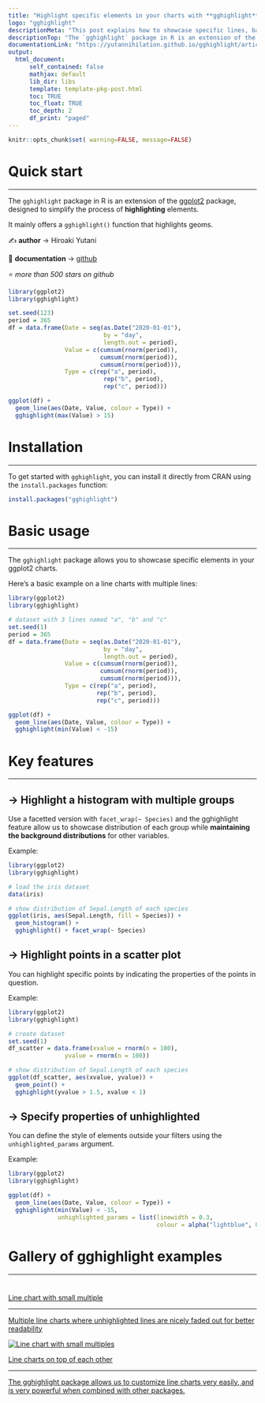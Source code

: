```yaml
---
title: "Highlight specific elements in your charts with **gghighlight**"
logo: "gghighlight"
descriptionMeta: "This post explains how to showcase specific lines, bars or points in you ggplot2 plots using the gghighlight package. It provides several reproducible examples with explanation and R code."
descriptionTop: "The `gghighlight` package in R is an extension of the [ggplot2](https://r-graph-gallery.com/ggplot2-package.html) package, designed to simplify the process of **highlighting** elements.<br/>This post showcases the **key features** of `gghighlight` and provides a set of **graph examples** using the package."
documentationLink: "https://yutannihilation.github.io/gghighlight/articles/gghighlight.html"
output:
  html_document:
      self_contained: false    
      mathjax: default
      lib_dir: libs
      template: template-pkg-post.html
      toc: TRUE
      toc_float: TRUE
      toc_depth: 2
      df_print: "paged"
---
```


```r
knitr::opts_chunk$set( warning=FALSE, message=FALSE)
```

<div class="container">

# Quick start
***
The `gghighlight` package in R is an extension of the [ggplot2](https://r-graph-gallery.com/ggplot2-package.html) package, designed to simplify the process of **highlighting** elements.

<div class = "row">

<div class = "col-md-5  col-sm-12 align-self-center">

It mainly offers a `gghighlight()` function that highlights geoms.

✍️ **author** &rarr; Hiroaki Yutani

📘 **documentation** &rarr; [github](https://github.com/yutannihilation/gghighlight)

⭐️ *more than 500 stars on github*
</div>

<div class = "col-md-7  col-sm-12">
```r
library(ggplot2)
library(gghighlight)

set.seed(123)
period = 365
df = data.frame(Date = seq(as.Date("2020-01-01"),
                           by = "day",
                           length.out = period), 
                Value = c(cumsum(rnorm(period)),
                          cumsum(rnorm(period)),
                          cumsum(rnorm(period))),
                Type = c(rep("a", period),
                           rep("b", period),
                           rep("c", period)))

ggplot(df) +
  geom_line(aes(Date, Value, colour = Type)) +
  gghighlight(max(Value) > 15)
```
</div>
</div>

# Installation
***
To get started with `gghighlight`, you can install it directly from CRAN using the `install.packages` function:

```r
install.packages("gghighlight")
```

# Basic usage 
***

The `gghighlight` package allows you to showcase specific elements in your ggplot2 charts.

Here's a basic example on a line charts with multiple lines:

```r
library(ggplot2)
library(gghighlight)

# dataset with 3 lines named "a", "b" and "c"
set.seed(1)
period = 365
df = data.frame(Date = seq(as.Date("2020-01-01"),
                           by = "day",
                           length.out = period), 
                Value = c(cumsum(rnorm(period)),
                          cumsum(rnorm(period)),
                          cumsum(rnorm(period))),
                Type = c(rep("a", period),
                         rep("b", period),
                         rep("c", period)))

ggplot(df) +
  geom_line(aes(Date, Value, colour = Type)) +
  gghighlight(min(Value) < -15)
```

# Key features
***

## &rarr; Highlight a histogram with multiple groups
Use a facetted version with `facet_wrap(~ Species)` and the gghighlight feature allow us to showcase distribution of each group while **maintaining the background distributions** for other variables.

Example:

```r
library(ggplot2)
library(gghighlight)

# load the iris dataset
data(iris)

# show distribution of Sepal.Length of each species
ggplot(iris, aes(Sepal.Length, fill = Species)) +
  geom_histogram() +
  gghighlight() + facet_wrap(~ Species)
```

## &rarr; Highlight points in a scatter plot
You can highlight specific points by indicating the properties of the points in question.

Example:

```r
library(ggplot2)
library(gghighlight)

# create dataset
set.seed(1)
df_scatter = data.frame(xvalue = rnorm(n = 100),
                yvalue = rnorm(n = 100))

# show distribution of Sepal.Length of each species
ggplot(df_scatter, aes(xvalue, yvalue)) +
  geom_point() +
  gghighlight(yvalue > 1.5, xvalue < 1)
```

## &rarr; Specify properties of unhighlighted
You can define the style of elements outside your filters using the `unhighlighted_params` argument.

Example:

```r
library(ggplot2)
library(gghighlight)

ggplot(df) +
  geom_line(aes(Date, Value, colour = Type)) +
  gghighlight(min(Value) < -15,
              unhighlighted_params = list(linewidth = 0.3,
                                          colour = alpha("lightblue", 0.8)))
```




# Gallery of gghighlight examples
***
<section class=bg id=portfolio style=padding-top:10px><div class=container><div class=row id=portfolio-items><div class="portfolio-item col-sm-6 col-md-5"><a class=portfolio-link href=../web-line-chart-small-multiple-all-group-greyed-out.html><div class=portfolio-hover><div class=portfolio-hover-content><p>Line chart with small multiple<hr><p class=explanation_portfolio>Multiple line charts where unhighlighted lines are nicely faded out for better readability</div></div><img alt="Line chart with small multiples"class="img-fluid imgOfPortfolio"src=../img/fromTheWeb/we-line-chart-consumer-confidence.png></a></div><div class="portfolio-item col-sm-6 col-md-6"><a class=portfolio-link href=../354-highlight-specific-elements-in-line-chart.html><div class=portfolio-hover><div class=portfolio-hover-content><p>Line charts on top of each other<hr><p class=explanation_portfolio>The gghighlight package allows us to customize line charts very easily, and is very powerful when combined with other packages.</div></div><img alt=""class="img-fluid imgOfPortfolio"src=../img/graph/354-highlight-specific-elements-in-line-chart.png></a></div></div></div></div></section>

<!-- Close container -->
</div>
